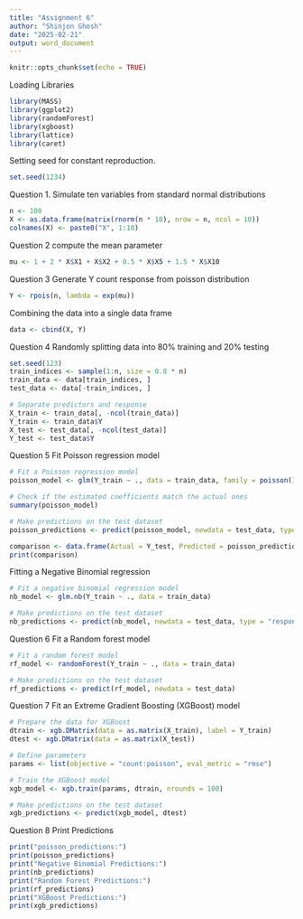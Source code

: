 ---
title: "Assignment 6"
author: "Shinjon Ghosh"
date: "2025-02-21"
output: word_document
---

```{r setup, include=FALSE}
knitr::opts_chunk$set(echo = TRUE)
```

Loading Libraries 
```{r}
library(MASS)
library(ggplot2)
library(randomForest)
library(xgboost)
library(lattice)
library(caret)

```


Setting seed for constant reproduction.
```{r}
set.seed(1234)
```

Question 1.
Simulate ten variables from standard normal distributions
```{r}
n <- 100
X <- as.data.frame(matrix(rnorm(n * 10), nrow = n, ncol = 10))
colnames(X) <- paste0("X", 1:10)
```

Question 2
compute the mean parameter
```{r}
mu <- 1 + 2 * X$X1 + X$X2 + 0.5 * X$X5 + 1.5 * X$X10
```

Question 3
Generate Y count response from poisson distribution
```{r}
Y <- rpois(n, lambda = exp(mu)) 
```

Combining the data into a single data frame
```{r}
data <- cbind(X, Y)
```

Question 4
Randomly splitting data into 80% training and 20% testing
```{r}
set.seed(123)
train_indices <- sample(1:n, size = 0.8 * n)
train_data <- data[train_indices, ]
test_data <- data[-train_indices, ]

# Separate predictors and response
X_train <- train_data[, -ncol(train_data)]
Y_train <- train_data$Y
X_test <- test_data[, -ncol(test_data)]
Y_test <- test_data$Y
```

Question 5
Fit Poisson regression model
```{r}
# Fit a Poisson regression model
poisson_model <- glm(Y_train ~ ., data = train_data, family = poisson())

# Check if the estimated coefficients match the actual ones
summary(poisson_model)

# Make predictions on the test dataset
poisson_predictions <- predict(poisson_model, newdata = test_data, type = "response")

```
```{r}
comparison <- data.frame(Actual = Y_test, Predicted = poisson_predictions)
print(comparison)
```


Fitting a Negative Binomial regression
```{r}
# Fit a negative binomial regression model
nb_model <- glm.nb(Y_train ~ ., data = train_data)

# Make predictions on the test dataset
nb_predictions <- predict(nb_model, newdata = test_data, type = "response")
```

Question 6 
Fit a Random forest model
```{r}

# Fit a random forest model
rf_model <- randomForest(Y_train ~ ., data = train_data)

# Make predictions on the test dataset
rf_predictions <- predict(rf_model, newdata = test_data)
```

Question 7
Fit an Extreme Gradient Boosting (XGBoost) model
```{r}
# Prepare the data for XGBoost
dtrain <- xgb.DMatrix(data = as.matrix(X_train), label = Y_train)
dtest <- xgb.DMatrix(data = as.matrix(X_test))

# Define parameters
params <- list(objective = "count:poisson", eval_metric = "rmse")

# Train the XGBoost model
xgb_model <- xgb.train(params, dtrain, nrounds = 100)

# Make predictions on the test dataset
xgb_predictions <- predict(xgb_model, dtest)
```

Question 8
Print Predictions
```{r}
print("poisson_predictions:")
print(poisson_predictions)
print("Negative Binomial Predictions:")
print(nb_predictions)
print("Random Forest Predictions:")
print(rf_predictions)
print("XGBoost Predictions:")
print(xgb_predictions)
```